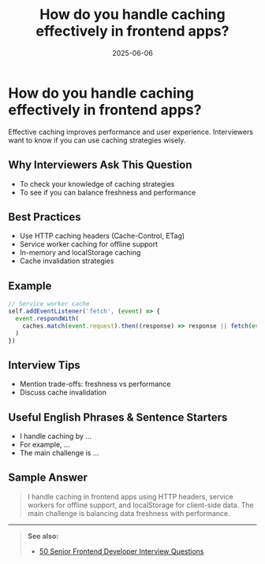 ﻿---
title: 'How do you handle caching effectively in frontend apps?'
date: '2025-06-06'
tags: ['interview', 'caching', 'frontend', 'performance']
draft: false
summary: 'Best practices for effective caching in frontend apps, with examples and interview tips.'
authors: ['default']
layout: PostSimple
---

# How do you handle caching effectively in frontend apps?

Effective caching improves performance and user experience. Interviewers want to know if you can use caching strategies wisely.

## Why Interviewers Ask This Question

- To check your knowledge of caching strategies
- To see if you can balance freshness and performance

## Best Practices

- Use HTTP caching headers (Cache-Control, ETag)
- Service worker caching for offline support
- In-memory and localStorage caching
- Cache invalidation strategies

## Example

```js
// Service worker cache
self.addEventListener('fetch', (event) => {
  event.respondWith(
    caches.match(event.request).then((response) => response || fetch(event.request))
  )
})
```

## Interview Tips

- Mention trade-offs: freshness vs performance
- Discuss cache invalidation

## Useful English Phrases & Sentence Starters

- I handle caching by ...
- For example, ...
- The main challenge is ...

## Sample Answer

> I handle caching in frontend apps using HTTP headers, service workers for offline support, and localStorage for client-side data. The main challenge is balancing data freshness with performance.

---

> **See also:**
>
> - [50 Senior Frontend Developer Interview Questions](./)
